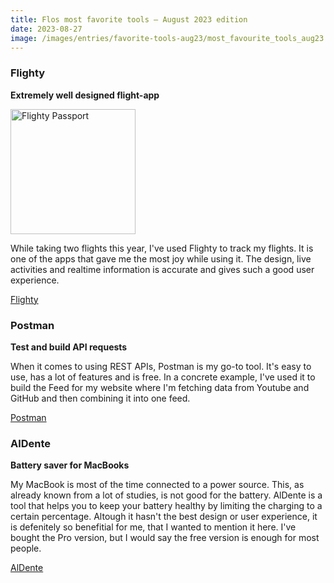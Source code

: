 ```yaml
---
title: Flos most favorite tools – August 2023 edition
date: 2023-08-27
image: /images/entries/favorite-tools-aug23/most_favourite_tools_aug23.webp
---
```


### Flighty

**Extremely well designed flight-app**

<div className="bg-zinc-50 dark:bg-zinc-950 w-full py-8">
  <img
    src="/images/entries/favorite-tools-aug23/flighty_passport.webp"
    alt="Flighty Passport"
    width="200"
    className="mx-auto"
  />
</div>

While taking two flights this year, I've used Flighty to track my flights. It is
one of the apps that gave me the most joy while using it. The design, live activities
and realtime information is accurate and gives such a good user experience.

[Flighty](https://www.flightyapp.com/)

### Postman

**Test and build API requests**

When it comes to using REST APIs, Postman is my go-to tool. It's easy to use, has a lot of features and is free. In a concrete example, I've used it to build the Feed for my website where I'm fetching data from Youtube and GitHub and then combining it into one feed.

[Postman](https://postman.com/)

### AlDente

**Battery saver for MacBooks**

My MacBook is most of the time connected to a power source. This, as already known from a lot of studies, is not good for the battery. AlDente is a tool that helps you to keep your battery healthy by limiting the charging to a certain percentage. Altough it hasn't the best design or user experience, it is defenitely so benefitial for me, that I wanted to mention it here. I've bought the Pro version, but I would say the free version is enough for most people.

[AlDente](https://github.com/AppHouseKitchen/AlDente-Charge-Limiter)
